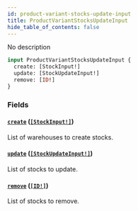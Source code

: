 ```yaml
---
id: product-variant-stocks-update-input
title: ProductVariantStocksUpdateInput
hide_table_of_contents: false
---
```


No description

```graphql
input ProductVariantStocksUpdateInput {
  create: [StockInput!]
  update: [StockUpdateInput!]
  remove: [ID!]
}
```

### Fields

#### [`create`](#) ([`[StockInput!]`](../../../developer/api-reference/inputs/stock-input))

List of warehouses to create stocks.

#### [`update`](#) ([`[StockUpdateInput!]`](../../../developer/api-reference/inputs/stock-update-input))

List of stocks to update.

#### [`remove`](#) ([`[ID!]`](../../../developer/api-reference/scalars/id))

List of stocks to remove.
